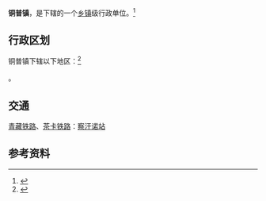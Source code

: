 {{中国乡级行政区|63/28/21/103/000}}

'''铜普镇'''，是{{PRC admin/fullname|63/28/21/103/000|3}}下辖的一个[[乡镇|乡镇]]级行政单位。<ref>{{PRC admin/ref sgc|{{PRC admin/parent|63/28/21/103/000}}}}</ref>

== 行政区划 ==

铜普镇下辖以下地区：<ref>{{PRC admin/ref sgc|63/28/21/103/000}}</ref>

{{PRC admin/children|63/28/21/103/000}}。

==交通==
{{rint|cn|rail}}[[青藏铁路|青藏铁路]]、[[茶卡铁路|茶卡铁路]]：[[察汗诺站|察汗诺站]]

== 参考资料 ==

{{reflist}}

{{行政区划小作品}}
{{PRC admin/navcat|63/28/21/103/000}}